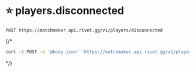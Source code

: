# ⭐️ players.disconnected
```
POST https://matchmaker.api.rivet.gg/v1/players/disconnected
```


{/*<RequestExample>
```bash curl
curl -X POST -d '@body.json' 'https://matchmaker.api.rivet.gg/v1/players/disconnected'
```
</RequestExample>*/}
